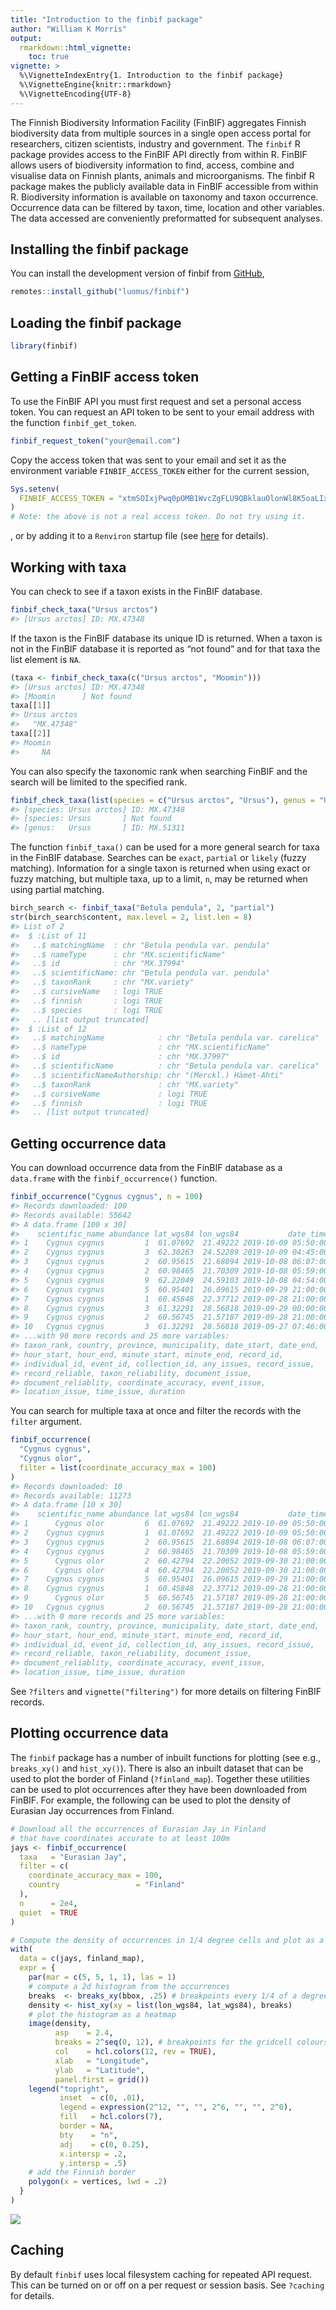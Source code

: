```yaml
---
title: "Introduction to the finbif package"
author: "William K Morris"
output: 
  rmarkdown::html_vignette:
    toc: true
vignette: >
  %\VignetteIndexEntry{1. Introduction to the finbif package}
  %\VignetteEngine{knitr::rmarkdown}
  %\VignetteEncoding{UTF-8}
---
```



The Finnish Biodiversity Information Facility (FinBIF) aggregates Finnish
biodiversity data from multiple sources in a single open access portal for
researchers, citizen scientists, industry and government. The `finbif` R
package provides access to the FinBIF API directly from within R. FinBIF allows
users of biodiversity information to find, access, combine and visualise data on
Finnish plants, animals and microorganisms. The finbif R package makes the
publicly available data in FinBIF accessible from within R. Biodiversity
information is available on taxonomy and taxon occurrence. Occurrence data can
be filtered by taxon, time, location and other variables. The data accessed are
conveniently preformatted for subsequent analyses.

## Installing the finbif package
You can install the development version of finbif from
[GitHub](https://github.com),

```r
remotes::install_github("luomus/finbif")
```

## Loading the finbif package

```r
library(finbif)
```

## Getting a FinBIF access token
To use the FinBIF API you must first request and set a personal access token.
You can request an API token to be sent to your email address with the function
`finbif_get_token`.

```r
finbif_request_token("your@email.com")
```

Copy the access token that was sent to your email and set it as the environment
variable `FINBIF_ACCESS_TOKEN` either for the current session,

```r
Sys.setenv(
  FINBIF_ACCESS_TOKEN = "xtmSOIxjPwq0pOMB1WvcZgFLU9QBklauOlonWl8K5oaLIx8RniJLrvcJU4v9H7Et"
)
# Note: the above is not a real access token. Do not try using it.
```
, or by adding it to a `Renviron` startup file (see
[here](https://rviews.rstudio.com/2017/04/19/r-for-enterprise-understanding-r-s-startup/)
for details).

## Working with taxa
You can check to see if a taxon exists in the FinBIF database.

```r
finbif_check_taxa("Ursus arctos")
#> [Ursus arctos] ID: MX.47348
```

If the taxon is the FinBIF database its unique ID is returned. When a taxon is
not in the FinBIF database it is reported as "not found" and for that taxa the
list element is `NA`.

```r
(taxa <- finbif_check_taxa(c("Ursus arctos", "Moomin")))
#> [Ursus arctos] ID: MX.47348
#> [Moomin      ] Not found
taxa[[1]]
#> Ursus arctos 
#>   "MX.47348"
taxa[[2]]
#> Moomin 
#>     NA
```

You can also specify the taxonomic rank when searching FinBIF and the search
will be limited to the specified rank.

```r
finbif_check_taxa(list(species = c("Ursus arctos", "Ursus"), genus = "Ursus"))
#> [species: Ursus arctos] ID: MX.47348
#> [species: Ursus       ] Not found
#> [genus:   Ursus       ] ID: MX.51311
```

The function `finbif_taxa()` can be used for a more general search for taxa in 
the FinBIF database. Searches can be `exact`, `partial` or `likely` (fuzzy
matching). Information for a single taxon is returned when using exact or fuzzy
matching, but multiple taxa, up to a limit, `n`, may be returned when using
partial matching.

```r
birch_search <- finbif_taxa("Betula pendula", 2, "partial")
str(birch_search$content, max.level = 2, list.len = 8)
#> List of 2
#>  $ :List of 11
#>   ..$ matchingName  : chr "Betula pendula var. pendula"
#>   ..$ nameType      : chr "MX.scientificName"
#>   ..$ id            : chr "MX.37994"
#>   ..$ scientificName: chr "Betula pendula var. pendula"
#>   ..$ taxonRank     : chr "MX.variety"
#>   ..$ cursiveName   : logi TRUE
#>   ..$ finnish       : logi TRUE
#>   ..$ species       : logi TRUE
#>   .. [list output truncated]
#>  $ :List of 12
#>   ..$ matchingName            : chr "Betula pendula var. carelica"
#>   ..$ nameType                : chr "MX.scientificName"
#>   ..$ id                      : chr "MX.37997"
#>   ..$ scientificName          : chr "Betula pendula var. carelica"
#>   ..$ scientificNameAuthorship: chr "(Merckl.) Hämet-Ahti"
#>   ..$ taxonRank               : chr "MX.variety"
#>   ..$ cursiveName             : logi TRUE
#>   ..$ finnish                 : logi TRUE
#>   .. [list output truncated]
```

## Getting occurrence data
You can download occurrence data from the FinBIF database as a `data.frame` with
the `finbif_occurrence()` function.

```r
finbif_occurrence("Cygnus cygnus", n = 100)
#> Records downloaded: 100
#> Records available: 55642
#> A data.frame [100 x 30]
#>    scientific_name abundance lat_wgs84 lon_wgs84           date_time
#> 1    Cygnus cygnus         1  61.07692  21.49222 2019-10-09 05:50:00
#> 2    Cygnus cygnus         3  62.30263  24.52289 2019-10-09 04:45:00
#> 3    Cygnus cygnus         2  60.95615  21.68894 2019-10-08 06:07:00
#> 4    Cygnus cygnus         2  60.98465  21.70309 2019-10-08 05:59:00
#> 5    Cygnus cygnus         9  62.22049  24.59103 2019-10-08 04:54:00
#> 6    Cygnus cygnus         5  60.95401  26.09615 2019-09-29 21:00:00
#> 7    Cygnus cygnus         1  60.45848  22.37712 2019-09-28 21:00:00
#> 8    Cygnus cygnus         3  61.32291  28.56818 2019-09-29 00:00:00
#> 9    Cygnus cygnus         2  60.56745  21.57187 2019-09-28 21:00:00
#> 10   Cygnus cygnus         3  61.32291  28.56818 2019-09-27 07:46:00
#> ...with 90 more records and 25 more variables:
#> taxon_rank, country, province, municipality, date_start, date_end,
#> hour_start, hour_end, minute_start, minute_end, record_id,
#> individual_id, event_id, collection_id, any_issues, record_issue,
#> record_reliable, taxon_reliability, document_issue,
#> document_reliablity, coordinate_accuracy, event_issue,
#> location_issue, time_issue, duration
```

You can search for multiple taxa at once and filter the records with the
`filter` argument.

```r
finbif_occurrence(
  "Cygnus cygnus", 
  "Cygnus olor",
  filter = list(coordinate_accuracy_max = 100)
)
#> Records downloaded: 10
#> Records available: 11273
#> A data.frame [10 x 30]
#>    scientific_name abundance lat_wgs84 lon_wgs84           date_time
#> 1      Cygnus olor         6  61.07692  21.49222 2019-10-09 05:50:00
#> 2    Cygnus cygnus         1  61.07692  21.49222 2019-10-09 05:50:00
#> 3    Cygnus cygnus         2  60.95615  21.68894 2019-10-08 06:07:00
#> 4    Cygnus cygnus         2  60.98465  21.70309 2019-10-08 05:59:00
#> 5      Cygnus olor         2  60.42794  22.20052 2019-09-30 21:00:00
#> 6      Cygnus olor         4  60.42794  22.20052 2019-09-30 21:00:00
#> 7    Cygnus cygnus         5  60.95401  26.09615 2019-09-29 21:00:00
#> 8    Cygnus cygnus         1  60.45848  22.37712 2019-09-28 21:00:00
#> 9      Cygnus olor         5  60.56745  21.57187 2019-09-28 21:00:00
#> 10   Cygnus cygnus         2  60.56745  21.57187 2019-09-28 21:00:00
#> ...with 0 more records and 25 more variables:
#> taxon_rank, country, province, municipality, date_start, date_end,
#> hour_start, hour_end, minute_start, minute_end, record_id,
#> individual_id, event_id, collection_id, any_issues, record_issue,
#> record_reliable, taxon_reliability, document_issue,
#> document_reliablity, coordinate_accuracy, event_issue,
#> location_issue, time_issue, duration
```

See `?filters` and `vignette("filtering")` for more details on filtering FinBIF
records.

## Plotting occurrence data
The `finbif` package has a number of inbuilt functions for plotting (see e.g.,
`breaks_xy()` and `hist_xy()`). There is also an inbuilt dataset that can be
used to plot the border of Finland (`?finland_map`). Together these utilities
can be used to plot occurrences after they have been downloaded from FinBIF. For
example, the following can be used to plot the density of Eurasian Jay
occurrences from Finland.

```r
# Download all the occurrences of Eurasian Jay in Finland
# that have coordinates accurate to at least 100m
jays <- finbif_occurrence(
  taxa   = "Eurasian Jay",
  filter = c(
    coordinate_accuracy_max = 100,
    country                 = "Finland"
  ),
  n      = 2e4,
  quiet  = TRUE
)

# Compute the density of occurrences in 1/4 degree cells and plot as a heatmap
with(
  data = c(jays, finland_map),
  expr = {
    par(mar = c(5, 5, 1, 1), las = 1)
    # compute a 2d histogram from the occurrences
    breaks  <- breaks_xy(bbox, .25) # breakpoints every 1/4 of a degree
    density <- hist_xy(xy = list(lon_wgs84, lat_wgs84), breaks)
    # plot the histogram as a heatmap
    image(density,
          asp    = 2.4,
          breaks = 2^seq(0, 12), # breakpoints for the gridcell colours
          col    = hcl.colors(12, rev = TRUE),
          xlab   = "Longitude",
          ylab   = "Latitude",
          panel.first = grid())
    legend("topright",
           inset  = c(0, .01),
           legend = expression(2^12, "", "", 2^6, "", "", 2^0),
           fill   = hcl.colors(7),
           border = NA,
           bty    = "n",
           adj    = c(0, 0.25), 
           x.intersp = .2,
           y.intersp = .5)
    # add the Finnish border
    polygon(x = vertices, lwd = .2)
  }
)
```

![](plot-occurrences-1.png)

## Caching
By default `finbif` uses local filesystem caching for repeated API request. This
can be turned on or off on a per request or session basis. See `?caching` for
details.
